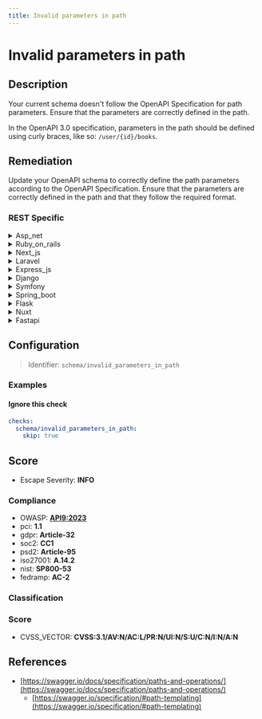 ```yaml
---
title: Invalid parameters in path
---
```


# Invalid parameters in path

## Description

Your current schema doesn't follow the OpenAPI Specification for path parameters. Ensure that the parameters are correctly defined in the path.

In the OpenAPI 3.0 specification, parameters in the path should be defined using curly braces, like so: `/user/{id}/books`.


## Remediation

Update your OpenAPI schema to correctly define the path parameters according to the OpenAPI Specification. Ensure that the parameters are correctly defined in the path and that they follow the required format.



### REST Specific

<details>
    <summary>Asp_net</summary>

Ensure that all path parameters in your ASP.NET routes match the OpenAPI Specification by verifying the route templates in your controller actions. Use the [FromRoute] attribute to bind path parameters to action method parameters correctly.

</details>

<details>
    <summary>Ruby_on_rails</summary>

In Ruby on Rails, ensure that your route parameters are properly defined in the config/routes.rb file using the ':parameter' syntax. Validate the presence and types of path parameters in your controller actions, and use strong parameters to prevent unwanted parameters from being processed.

</details>

<details>
    <summary>Next_js</summary>

In Next.js, ensure that dynamic routes are correctly defined using file and folder naming conventions. For example, use `[param]` for dynamic parameters in the file name. Validate and sanitize path parameters in `getServerSideProps` or API routes to adhere to the OpenAPI Specification.

</details>

<details>
    <summary>Laravel</summary>

In Laravel, ensure that your route parameters match the expected pattern by using regular expression constraints in your route definitions. Also, validate path parameters using Laravel's built-in validation features or form request validation to adhere to the OpenAPI Specification.

</details>

<details>
    <summary>Express_js</summary>

In Express.js, define path parameters using the colon syntax in your route definitions. For example, use app.get('/users/:userId', handler) to capture the 'userId' parameter. Ensure all path parameters are declared in this manner and match the OpenAPI Specification.

</details>

<details>
    <summary>Django</summary>

In Django, ensure that your URL patterns use angle brackets to capture parameters from the path. For example, use 'path('items/<int:item_id>/', views.item_detail)' to define a path with an integer parameter 'item_id'. Update your views to accept and handle these parameters according to the OpenAPI Specification.

</details>

<details>
    <summary>Symfony</summary>

In Symfony, ensure that your route definitions include proper placeholders for parameters, and that the corresponding controller methods accept these parameters as arguments. Use the 'requirements' attribute to define parameter patterns according to the OpenAPI Specification.

</details>

<details>
    <summary>Spring_boot</summary>

In Spring Boot, ensure that path variables in your controller methods are properly annotated with @PathVariable and match the corresponding template placeholders in your @RequestMapping or @GetMapping annotations. Also, validate that the data types of the path variables are consistent with the expected parameter types in the OpenAPI definition.

</details>

<details>
    <summary>Flask</summary>

In Flask, ensure that path parameters are defined using angle brackets in your route. For example, use '@app.route('/resource/<resource_id>')' to define a path with a parameter. Match this with the corresponding parameter in your view function, and validate the input to adhere to the expected schema.

</details>

<details>
    <summary>Nuxt</summary>

Ensure that all dynamic segments in your Nuxt.js routes are properly defined according to the framework's conventions. Use the params object in your page components to access the path parameters.

</details>

<details>
    <summary>Fastapi</summary>

In FastAPI, ensure that path parameters match the function arguments and are of the correct type. Use Pydantic models for validation and declare path parameters using FastAPI's Path function for additional validation.

</details>

## Configuration

> Identifier: `schema/invalid_parameters_in_path`



### Examples



#### Ignore this check

```yaml
checks:
  schema/invalid_parameters_in_path:
    skip: true
```




## Score

- Escape Severity: **<span className="info-severityom">INFO</span>**

### Compliance

- OWASP: **[API9:2023](https://github.com/OWASP/API-Security/blob/master/editions/2023/en/0xa9-improper-inventory-management.md)**
- pci: **1.1**
- gdpr: **Article-32**
- soc2: **CC1**
- psd2: **Article-95**
- iso27001: **A.14.2**
- nist: **SP800-53**
- fedramp: **AC-2**

### Classification






### Score

- CVSS_VECTOR: **CVSS:3.1/AV:N/AC:L/PR:N/UI:N/S:U/C:N/I:N/A:N**


## References

- [https://swagger.io/docs/specification/paths-and-operations/](https://swagger.io/docs/specification/paths-and-operations/)
  - [https://swagger.io/specification/#path-templating](https://swagger.io/specification/#path-templating)
  